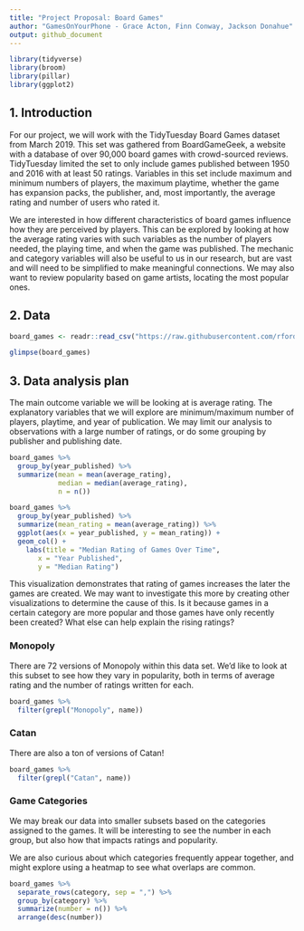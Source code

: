 ```yaml
---
title: "Project Proposal: Board Games"
author: "GamesOnYourPhone - Grace Acton, Finn Conway, Jackson Donahue"
output: github_document
---
```


```r
library(tidyverse)
library(broom)
library(pillar)
library(ggplot2)
```

## 1. Introduction

For our project, we will work with the TidyTuesday Board Games dataset from March 2019. This set was gathered from BoardGameGeek, a website with a database of over 90,000 board games with crowd-sourced reviews. TidyTuesday limited the set to only include games published between 1950 and 2016 with at least 50 ratings. Variables in this set include maximum and minimum numbers of players, the maximum playtime, whether the game has expansion packs, the publisher, and, most importantly, the average rating and number of users who rated it. 

We are interested in how different characteristics of board games influence how they are perceived by players. This can be explored by looking at how the average rating varies with such variables as the number of players needed, the playing time, and when the game was published. The mechanic and category variables will also be useful to us in our research, but are vast and will need to be simplified to make meaningful connections. We may also want to review popularity based on game artists, locating the most popular ones. 

## 2. Data

```r
board_games <- readr::read_csv("https://raw.githubusercontent.com/rfordatascience/tidytuesday/master/data/2019/2019-03-12/board_games.csv")
```

```r
glimpse(board_games)
```

## 3. Data analysis plan

The main outcome variable we will be looking at is average rating. The explanatory variables that we will explore are minimum/maximum number of players, playtime, and year of publication. We may limit our analysis to observations with a large number of ratings, or do some grouping by publisher and publishing date. 

```r
board_games %>% 
  group_by(year_published) %>% 
  summarize(mean = mean(average_rating), 
            median = median(average_rating),
            n = n())
```

```r
board_games %>% 
  group_by(year_published) %>% 
  summarize(mean_rating = mean(average_rating)) %>% 
  ggplot(aes(x = year_published, y = mean_rating)) +
  geom_col() +
    labs(title = "Median Rating of Games Over Time",
       x = "Year Published", 
       y = "Median Rating")
```

This visualization demonstrates that rating of games increases the later the games are created. We may want to investigate this more by creating other visualizations to determine the cause of this. Is it because games in a certain category are more popular and those games have only recently been created? What else can help explain the rising ratings? 

### Monopoly

There are 72 versions of Monopoly within this data set. We'd like to look at this subset to see how they vary in popularity, both in terms of average rating and the number of ratings written for each. 

```r
board_games %>% 
  filter(grepl("Monopoly", name))
```
### Catan

There are also a ton of versions of Catan!

```r
board_games %>% 
  filter(grepl("Catan", name))
```

### Game Categories

We may break our data into smaller subsets based on the categories assigned to the games. It will be interesting to see the number in each group, but also how that impacts ratings and popularity. 

We are also curious about which categories frequently appear together, and might explore using a heatmap to see what overlaps are common. 

```r
board_games %>% 
  separate_rows(category, sep = ",") %>% 
  group_by(category) %>% 
  summarize(number = n()) %>% 
  arrange(desc(number))
```


